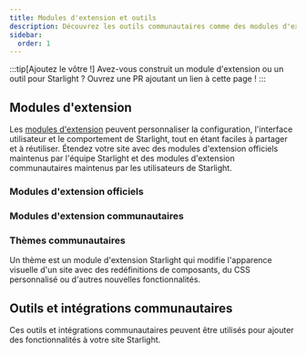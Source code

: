 ```yaml
---
title: Modules d'extension et outils
description: Découvrez les outils communautaires comme des modules d'extension et intégrations qui étendent Starlight !
sidebar:
  order: 1
---
```


:::tip[Ajoutez le vôtre !]
Avez-vous construit un module d'extension ou un outil pour Starlight ?
Ouvrez une PR ajoutant un lien à cette page !
:::

## Modules d'extension

Les [modules d'extension](/fr/reference/plugins/) peuvent personnaliser la configuration, l'interface utilisateur et le comportement de Starlight, tout en étant faciles à partager et à réutiliser.
Étendez votre site avec des modules d'extension officiels maintenus par l'équipe Starlight et des modules d'extension communautaires maintenus par les utilisateurs de Starlight.

### Modules d'extension officiels

<CardGrid>
	<LinkCard
		href="/fr/guides/site-search/#algolia-docsearch"
		title="Algolia DocSearch"
		description="Remplacer Pagefind, le système de recherche par défaut, par Algolia DocSearch."
	/>
</CardGrid>

### Modules d'extension communautaires

<CardGrid>
	<LinkCard
		href="https://github.com/HiDeoo/starlight-links-validator"
		title="starlight-links-validator"
		description="Vérifier la validité des liens dans vos pages Starlight."
	/>
	<LinkCard
		href="https://github.com/HiDeoo/starlight-typedoc"
		title="starlight-typedoc"
		description="Générer des pages Starlight à partir de TypeScript en utilisant TypeDoc."
	/>
	<LinkCard
		href="https://github.com/HiDeoo/starlight-blog"
		title="starlight-blog"
		description="Ajouter un blogue à votre site de documentation."
	/>
	<LinkCard
		href="https://github.com/HiDeoo/starlight-openapi"
		title="starlight-openapi"
		description="Créer des pages de documentation à partir de spécifications OpenAPI/Swagger."
	/>
	<LinkCard
		href="https://github.com/HiDeoo/starlight-obsidian"
		title="starlight-obsidian"
		description="Publier vos coffres (vaults) Obsidian sur votre site Starlight."
	/>
	<LinkCard
		href="https://astro-ghostcms.xyz/intro/starlight/install/"
		title="starlight-ghostcms"
		description="Ajouter vos articles de blogue GhostCMS à votre documentation Starlight"
	/>
	<LinkCard
		href="https://github.com/HiDeoo/starlight-image-zoom"
		title="starlight-image-zoom"
		description="Ajouter des fonctionnalités de zoom aux images de votre documentation."
	/>
	<LinkCard
		href="https://github.com/lorenzolewis/starlight-utils"
		title="starlight-utils"
		description="Étendre Starlight avec une collection d'utilitaires courants."
	/>
	<LinkCard
		href="https://github.com/trueberryless/starlight-view-modes"
		title="starlight-view-modes"
		description="Ajouter différents modes d'affichage à votre site web de documentation."
	/>
	<LinkCard
		href="https://github.com/HiDeoo/starlight-versions"
		title="starlight-versions"
		description="Versionner vos pages de documentation Starlight."
	/>
	<LinkCard
		href="https://inox-tools.fryuni.dev/star-warp"
		title="star-warp"
		description="Accéder aux résultats de recherche de votre documentation à la vitesse de la lumière."
	/>
	<LinkCard
		href="https://github.com/HiDeoo/starlight-heading-badges"
		title="starlight-heading-badges"
		description="Ajouter des badges à vos en-têtes Markdown et MDX."
	/>
	<LinkCard
		href="https://github.com/Fevol/starlight-site-graph"
		title="starlight-site-graph"
		description="Ajoutez un graphique de site interactif dans la barre latérale de votre page."
	/>
</CardGrid>

### Thèmes communautaires

Un thème est un module d'extension Starlight qui modifie l'apparence visuelle d'un site avec des redéfinitions de composants, du CSS personnalisé ou d'autres nouvelles fonctionnalités.

<CardGrid>
	<LinkCard
		href="https://github.com/HiDeoo/starlight-theme-rapide"
		title="starlight-theme-rapide"
		description="Thème Starlight inspiré du thème Vitesse pour Visual Studio Code."
	/>
	<LinkCard
		href="https://github.com/Fevol/starlight-theme-obsidian"
		title="starlight-theme-obsidian"
		description="Thème Starlight inspiré par le style des sites d'Obsidian Publish."
	/>
</CardGrid>

## Outils et intégrations communautaires


Ces outils et intégrations communautaires peuvent être utilisés pour ajouter des fonctionnalités à votre site Starlight.

<CardGrid>
	<LinkCard
		href="https://www.feelback.dev/blog/new-astro-starlight-integration/"
		title="FeelBack"
		description="Ajouter un système de retour d'expérience utilisateur à vos pages de documentation."
	/>
	<LinkCard
		href="https://github.com/val-town/notion-to-astro"
		title="notion-to-astro"
		description="Convertir des exports Notion en documentation Astro Starlight"
	/>
	<LinkCard
		href="https://github.com/mattjennings/astro-live-code"
		title="astro-live-code"
		description="Afficher vos blocs de code MDX sous forme de composants interactifs"
	/>
	<LinkCard
		href="https://github.com/HiDeoo/starlight-i18n"
		title="starlight-i18n"
		description="Extension Visual Studio Code pour aider à traduire les pages Starlight."
	/>
	<LinkCard
		href="https://github.com/HiDeoo/starlight-package-managers"
		title="starlight-package-managers"
		description="Affiche rapidement les commandes liées à npm pour plusieurs gestionnaires de paquets."
	/>
	<LinkCard
		href="https://github.com/HiDeoo/starlight-showcases"
		title="starlight-showcases"
		description="Ensemble de composants Starlight permettant de créer des pages vitrines."
	/>
	<LinkCard
		href="https://github.com/HiDeoo/generator-starlight-plugin"
		title="@hideoo/starlight-plugin"
		description="Un générateur pour rapidement créer des modules d'extension Starlight."
	/>
</CardGrid>
